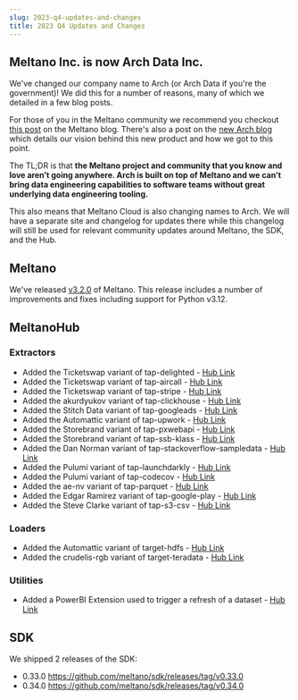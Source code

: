 ```yaml
---
slug: 2023-q4-updates-and-changes
title: 2023 Q4 Updates and Changes
---
```


## Meltano Inc. is now Arch Data Inc.

We've changed our company name to Arch (or Arch Data if you're the government)!
We did this for a number of reasons, many of which we detailed in a few blog posts.

For those of you in the Meltano community we recommend you checkout [this post](https://meltano.com/blog/were-bringing-powerful-data-engineering-capabilities-to-software-teams-with-arch/) on the Meltano blog.
There's also a post on the [new Arch blog](https://www.arch.dev/blog/ai-product-development-is-being-held-back-by-data-engineering/) which details our vision behind this new product and how we got to this point.

The TL;DR is that **the Meltano project and community that you know and love aren’t going anywhere. Arch is built on top of Meltano and we can’t bring data engineering capabilities to software teams without great underlying data engineering tooling.**

This also means that Meltano Cloud is also changing names to Arch. We will have a separate site and changelog for updates there while this changelog will still be used for relevant community updates around Meltano, the SDK, and the Hub.

## Meltano

We've released [v3.2.0](https://github.com/meltano/meltano/releases/tag/v3.2.0) of Meltano.
This release includes a number of improvements and fixes including support for Python v3.12.

## MeltanoHub

### Extractors

* Added the Ticketswap variant of tap-delighted - [Hub Link](https://hub.meltano.com/extractors/tap-delighted--ticketswap/)
* Added the Ticketswap variant of tap-aircall - [Hub Link](https://hub.meltano.com/extractors/tap-aircall/)
* Added the Ticketswap variant of tap-stripe - [Hub Link](https://hub.meltano.com/extractors/tap-stripe--ticketswap/)
* Added the akurdyukov variant of tap-clickhouse - [Hub Link](https://hub.meltano.com/extractors/tap-clickhouse)
* Added the Stitch Data variant of tap-googleads - [Hub Link](https://hub.meltano.com/extractors/tap-googleads--singer-io/)
* Added the Automattic variant of tap-upwork - [Hub Link](https://hub.meltano.com/extractors/tap-upwork)
* Added the Storebrand variant of tap-pxwebapi - [Hub Link](https://hub.meltano.com/extractors/tap-pxwebapi)
* Added the Storebrand variant of tap-ssb-klass - [Hub Link](https://hub.meltano.com/extractors/tap-ssb-klass)
* Added the Dan Norman variant of tap-stackoverflow-sampledata - [Hub Link](https://hub.meltano.com/extractors/tap-stackoverflow-sampledata)
* Added the Pulumi variant of tap-launchdarkly - [Hub Link](https://hub.meltano.com/extractors/tap-launchdarkly)
* Added the Pulumi variant of tap-codecov - [Hub Link](https://hub.meltano.com/extractors/tap-codecov)
* Added the ae-nv variant of tap-parquet - [Hub Link](https://hub.meltano.com/extractors/tap-parquet)
* Added the Edgar Ramirez variant of tap-google-play - [Hub Link](https://hub.meltano.com/extractors/tap-google-play)
* Added the Steve Clarke variant of tap-s3-csv - [Hub Link](https://hub.meltano.com/extractors/tap-s3-csv--s7clarke10/)

### Loaders

* Added the Automattic variant of target-hdfs - [Hub Link](https://hub.meltano.com/loaders/target-hdfs)
* Added the crudelis-rgb variant of target-teradata - [Hub Link](https://hub.meltano.com/loaders/target-teradata)

### Utilities

* Added a PowerBI Extension used to trigger a refresh of a dataset - [Hub Link](https://hub.meltano.com/utilities/powerbi)

## SDK

We shipped 2 releases of the SDK:

- 0.33.0 https://github.com/meltano/sdk/releases/tag/v0.33.0
- 0.34.0 https://github.com/meltano/sdk/releases/tag/v0.34.0
